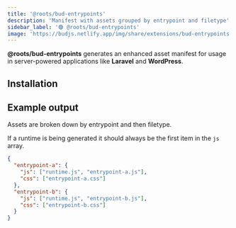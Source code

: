 ```yaml
---
title: '@roots/bud-entrypoints'
description: 'Manifest with assets grouped by entrypoint and filetype'
sidebar_label: '🟢 @roots/bud-entrypoints'
image: 'https://budjs.netlify.app/img/share/extensions/bud-entrypoints.png'
---
```




**@roots/bud-entrypoints** generates an enhanced asset manifest for usage in server-powered applications like **Laravel** and **WordPress**.

## Installation

<Install packages="@roots/bud-entrypoints" />

## Example output

Assets are broken down by entrypoint and then filetype.

If a runtime is being generated it should always be the first item in the `js` array.

```json
{
  "entrypoint-a": {
    "js": ["runtime.js", "entrypoint-a.js"],
    "css": ["entrypoint-a.css"]
  },
  "entrypoint-b": {
    "js": ["runtime.js", "entrypoint-b.js"],
    "css": ["entrypoint-b.css"]
  }
}
```
